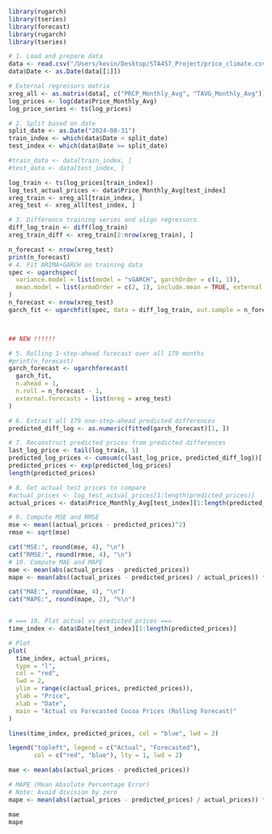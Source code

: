 ```r
library(rugarch)
library(tseries)
library(forecast)
library(rugarch)
library(tseries)
```


```r
# 1. Load and prepare data
data <- read.csv("/Users/kevin/Desktop/STA457_Project/price_climate.csv")
data$Date <- as.Date(data[[1]])

# External regressors matrix
xreg_all <- as.matrix(data[, c("PRCP_Monthly_Avg", "TAVG_Monthly_Avg")])
log_prices <- log(data$Price_Monthly_Avg)
log_price_series <- ts(log_prices)

# 2. Split based on date
split_date <- as.Date("2024-08-31")
train_index <- which(data$Date < split_date)
test_index <- which(data$Date >= split_date)

#train_data <- data[train_index, ]
#test_data <- data[test_index, ]

log_train <- ts(log_prices[train_index])
log_test_actual_prices <- data$Price_Monthly_Avg[test_index]
xreg_train <- xreg_all[train_index, ]
xreg_test <- xreg_all[test_index, ]

# 3. Difference training series and align regressors
diff_log_train <- diff(log_train)
xreg_train_diff <- xreg_train[2:nrow(xreg_train), ]

n_forecast <- nrow(xreg_test)
print(n_forecast)
# 4. Fit ARIMA+GARCH on training data
spec <- ugarchspec(
  variance.model = list(model = "sGARCH", garchOrder = c(1, 1)),
  mean.model = list(armaOrder = c(2, 1), include.mean = TRUE, external.regressors = xreg_train_diff)
)
n_forecast <- nrow(xreg_test)
garch_fit <- ugarchfit(spec, data = diff_log_train, out.sample = n_forecast)



## NEW !!!!!!

# 5. Rolling 1-step-ahead forecast over all 179 months
#print(n_forecast)
garch_forecast <- ugarchforecast(
  garch_fit,
  n.ahead = 1,
  n.roll = n_forecast - 1,
  external.forecasts = list(mreg = xreg_test)
)

# 6. Extract all 179 one-step-ahead predicted differences
predicted_diff_log <- as.numeric(fitted(garch_forecast)[1, ])

# 7. Reconstruct predicted prices from predicted differences
last_log_price <- tail(log_train, 1)
predicted_log_prices <- cumsum(c(last_log_price, predicted_diff_log))[-1]
predicted_prices <- exp(predicted_log_prices)
length(predicted_prices)

# 8. Get actual test prices to compare
#actual_prices <- log_test_actual_prices[1:length(predicted_prices)]
actual_prices <- data$Price_Monthly_Avg[test_index][1:length(predicted_prices)]

# 9. Compute MSE and RMSE
mse <- mean((actual_prices - predicted_prices)^2)
rmse <- sqrt(mse)

cat("MSE:", round(mse, 4), "\n")
cat("RMSE:", round(rmse, 4), "\n")
# 10. Compute MAE and MAPE
mae <- mean(abs(actual_prices - predicted_prices))
mape <- mean(abs((actual_prices - predicted_prices) / actual_prices)) * 100

cat("MAE:", round(mae, 4), "\n")
cat("MAPE:", round(mape, 2), "%\n")


# === 10. Plot actual vs predicted prices ===
time_index <- data$Date[test_index][1:length(predicted_prices)]

# Plot
plot(
  time_index, actual_prices,
  type = "l",
  col = "red",
  lwd = 2,
  ylim = range(c(actual_prices, predicted_prices)),
  ylab = "Price",
  xlab = "Date",
  main = "Actual vs Forecasted Cocoa Prices (Rolling Forecast)"
)

lines(time_index, predicted_prices, col = "blue", lwd = 2)

legend("topleft", legend = c("Actual", "Forecasted"),
       col = c("red", "blue"), lty = 1, lwd = 2)


```

```r
mae <- mean(abs(actual_prices - predicted_prices))

# MAPE (Mean Absolute Percentage Error)
# Note: Avoid division by zero
mape <- mean(abs((actual_prices - predicted_prices) / actual_prices)) * 100

mae
mape 
```
